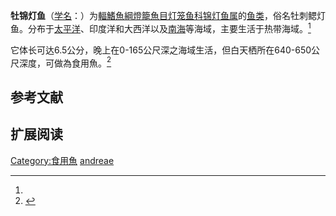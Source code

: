{{Speciesbox
| name = 牡锦灯鱼
| status = NE
| status_system = IUCN3.1
| image = 
| genus = Centrobranchus
| species = andreae
| authority = Lutken, 1892<ref name='id5547'>{{cite web| url =http://www.bioinfo.cn/db05/BjdwSpecies.php?action=view&id=5547| title =牡锦灯鱼| work =中国动物物种编目数据库| publisher =中国科学院微生物研究所| author =中国科学院动物研究所| accessdate =2009-04-11| deadurl =yes| archiveurl =https://web.archive.org/web/20160305104734/http://www.bioinfo.cn/db05/BjdwSpecies.php?action=view&id=5547| archivedate =2016-03-05}}</ref>
| synonyms = *''Centrobranchus andrea''<br /><small>Lütken, 1892</small>
*''Centrobranchus gracilicaudus''<br /><small>Lütken, 1892</small>
*''Myctophum andreae''<br /><small>Gilbert, 1905</small>
*''Scopelus andreae''<br /><small>Lütken, 1892</small>
}}

'''牡锦灯鱼'''（[[学名|学名]]：{{lang|la|''Centrobranchus andreae''}}）为[[輻鰭魚綱|輻鰭魚綱]][[燈籠魚目|燈籠魚目]][[灯笼鱼科|灯笼鱼科]][[锦灯鱼属|锦灯鱼属]]的[[鱼类|鱼类]]，俗名牡刺鳃灯鱼。分布于[[太平洋|太平洋]]、印度洋和大西洋以及[[南海|南海]]等海域，主要生活于热带海域。<ref name='id5547'/>

它体长可达6.5公分，晚上在0-165公尺深之海域生活，但白天栖所在640-650公尺深度，可做為食用魚。<ref  name=fishbase>{{FishBase species | genus = Centrobranchus | species = andreae | month = August| year = 2010}}</ref>

== 参考文献 ==
{{reflist}}

== 扩展阅读 ==
{{refbegin}}
{{wikispecies-inline|Centrobranchus andreae|牡锦灯鱼}}
{{refend}}
{{Taxonbar|from=Q2219948}}

[[Category:食用魚|Category:食用魚]]
[[Category:锦灯鱼属|andreae]]


{{灯笼鱼目小作品}}